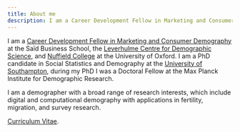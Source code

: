 ```yaml
---
title: About me
description: I am a Career Development Fellow in Marketing and Consumer Demography at the Saïd Business School, the Leverhulme Centre for Demographic Science, and Nuffield College at the University of Oxford.
---
```


I am a [Career Development Fellow in Marketing and Consumer Demography](https://www.sbs.ox.ac.uk/about-us/people/francesco-rampazzo)
at the Saïd Business School, the [Leverhulme Centre for Demographic Science](https://www.demographicscience.ox.ac.uk),
and [Nuffield College](http://www.nuffield.ox.ac.uk) at the University of Oxford. I am a PhD candidate in Social Statistics and Demography at the [University of Southampton](https://www.southampton.ac.uk/demography/index.page),
during my PhD I was a Doctoral Fellow at the Max Planck Institute for Demographic Research.

I am a demographer with a broad range of research interests, which include digital and computational demography with applications in fertility, migration, and survey research.

[Curriculum Vitae](/assets/Francesco-Rampazzo-CV.pdf).
